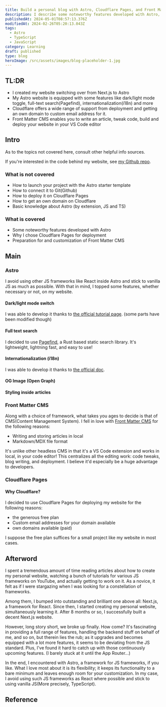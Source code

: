 ```yaml
---
title: Build a personal blog with Astro, Cloudflare Pages, and Front Matter CMS
description: I describe some noteworthy features developed with Astro, Cloudflare Pages, and FrontMatter CMS.
publishedAt: 2024-05-01T08:57:13.376Z
modifiedAt: 2024-02-26T05:20:13.043Z
tags:
  - Astro
  - TypeScript
  - JavaScript
category: Learning
draft: published
type: blog
heroImage: /src/assets/images/blog-placeholder-1.jpg
---
```


## TL:DR

- I created my website switching over from Next.js to Astro
- My Astro website is equipped with some features like dark/light mode toggle, full-text search(Pagefind), internationalization(i18n) and more
- Cloudflare offers a wide range of support from deployment and getting an own domain to custom email address for it.
- Front Matter CMS enables you to write an article, tweak code, build and deploy your website in your VS Code editor

## Intro

As to the topics not covered here, consult other helpful info sources.

If you're interested in the code behind my website, see [my Github repo](https://github.com).

### What is not covered

- How to launch your project with the Astro starter template
- How to connect it to Git(Github)
- How to deploy it on Cloudflare Pages
- How to get an own domain on Cloudflare
- Basic knowledge about Astro (by extension, JS and TS)

### What is covered

- Some noteworthy features developed with Astro
- Why I chose Cloudflare Pages for deployment
- Preparation for and customization of Front Matter CMS

## Main

### Astro

I avoid using other JS frameworks like React inside Astro and stick to vanilla JS as much as possible. With that in mind, I topped some features, whether necessary or not, on my website.

#### Dark/light mode switch

I was able to develop it thanks to [the official tutorial page](https://docs.astro.build/ja/tutorial/6-islands/2/). (some parts have been modified though)

#### Full text search

I decided to use [Pagefind](https://pagefind.app/), a Rust based static search library. It's lightweight, lightning fast, and easy to use!

#### Internationalization (i18n)

I was able to develop it thanks to [the official doc](https://docs.astro.build/ja/recipes/i18n/).

#### OG Image (Open Graph)



#### Styling inside articles

### Front Matter CMS

Along with a choice of framework, what takes you ages to decide is that of CMS(Content Management System). I fell in love with [Front Matter CMS](https://frontmatter.codes/) for the following reasons:

- Writing and storing articles in local
- Markdown/MDX file format

It's unlike other headless CMS in that it's a VS Code extension and works in local, in your code editor! This centralizes all the editing work: code tweaks, blog writing, and deployment. I believe it'd especially be a huge advantage to developers.

### Cloudflare Pages

#### Why Cloudflare?

I decided to use Cloudflare Pages for deploying my website for the following reasons:

- the generous free plan
- Custom email addresses for your domain available
- own domains available (paid)

I suppose the free plan suffices for a small project like my website in most cases.

## Afterword

I spent a tremendous amount of time reading articles about how to create my personal website, watching a bunch of tutorials for various JS frameworks on YouTube, and actually getting to work on it. As a novice, it felt as if I were stargazing when I was looking for a constellation of frameworks.

Among them, I bumped into outstanding and brilliant one above all: Next.js, a framework for React. Since then, I started creating my personal website, simultaneously learning it. After 8 months or so, I successfully built a decent Next.js website.

However, long story short, we broke up finally. How come? It's fascinating in providing a full range of features, handling the backend stuff on behalf of me, and so on, but therein lies the rub; as it upgrades and becomes equipped with a lot more features, it seems to be deviating from the JS standard. Plus, I've found it hard to catch up with those continuously upcoming features. (I barely stuck at it until the App Router...)

In the end, I encountered with Astro, a framework for JS frameworks, if you like. What I love most about it is its flexibility; it keeps its functionality to a bare minimum and leaves enough room for your customization. In my case, I avoid using such JS frameworks as React where possible and stick to using vanilla JS(More precisely, TypeScript).

## Reference
